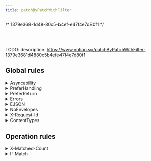 ```yaml
---
title: patchByPatchWithFilter
---
```



/* 1379e368-1d48-80c5-b4ef-e47f4e7d80f1 */




<Badge text="PATCH" variant="caution" /> <Badge text="POST" variant="note" />



<br/><br/>

TODO: description. <a href="https://www.notion.so/patchByPatchWithFilter-1379e3681d4880c5b4efe47f4e7d80f1">https://www.notion.so/patchByPatchWithFilter-1379e3681d4880c5b4efe47f4e7d80f1</a>

## Global rules

<details>
<summary>Asyncability</summary>
<Tabs>
<TabItem label="Request">

  |  |  |
  | --- | --- |
  | Header | <ul><li>`Expect` <Badge text="SHOULD" variant="caution" size="small" /> **be** nothing **if** if the client supports only sync operations <br/><em>Default scenario</em></li></ul> |
  | Header | <ul><li>`Expect` <Badge text="MUST" variant="danger" size="small" /> **be** 202-accepted **if** if the client supports only async operations </li></ul> |
  | Header | <ul><li>`Prefer` <Badge text="MUST" variant="danger" size="small" /> **be** respond-async **if** if the client supports both sync and async operations </li></ul> |
  | Header | <ul><li>`WebHook-Request-Callback` <Badge text="MUST" variant="danger" size="small" /> **be** webhook URL **if** if the client is able to specify a callback endpoint (a “webhook”) <br/><em>Webhook callbacks</em></li></ul> |
  | Header | <ul><li>`WebHook-Error-Callback` <Badge text="MAY" variant="success" size="small" /> **be** webhook URL **if** if the client is able to specify a callback endpoint (a “webhook”) <br/><em>Webhook callbacks</em></li></ul> |

</TabItem>

<TabItem label="Response">

  |  |  |
  | --- | --- |
  | Status | <ul><li>`code` <Badge text="MUST" variant="danger" size="small" /> **be** 200 | 204 **if** if a server only support synchronous operations <br/><em>Default scenario</em></li></ul> |

  | Status | <ul><li>`code` <Badge text="MAY" variant="success" size="small" /> **be** 417 **if** if a server only support synchronous operations + if a client sends an Expect: 202-Accepted header </li></ul> |

  | Status | <ul><li>`code` <Badge text="MUST" variant="danger" size="small" /> **be** 417 **if** if a server supports only async operations + if client is sync-only </li></ul> |

  | Status | <ul><li>`code` <Badge text="MUST" variant="danger" size="small" /> **be** 202 **if** if a server supports async operations + if a client sends an Expect: 202-Accepted header </li></ul> |

  | Header | <ul><li>`Location` <Badge text="MUST" variant="danger" size="small" /> **be** operation result URL **if** if a server supports async operations + if a client sends an Expect: 202-Accepted header </li></ul> |

  | Status | <ul><li>`code` <Badge text="MUST" variant="danger" size="small" /> **be** 425 **if** fi the operation endpoint is not yet available (still running) <br/><em>Recurrent polling</em></li></ul> |

  | Status | <ul><li>`code` <Badge text="MUST" variant="danger" size="small" /> **be** 200 **if** if the operation endpoint is ready and the operation was successful <br/><em>Recurrent polling</em></li></ul> |

  | Status | <ul><li>`code` <Badge text="MUST" variant="danger" size="small" /> **be** 500 **if** if the operation endpoint is ready but the operation was failed <br/><em>Recurrent polling</em></li></ul> |

  | Body | <ul><li>`error` <Badge text="MUST" variant="danger" size="small" /> **exists** **if** if the operation endpoint is ready but the operation was failed <br/><em>Recurrent polling</em></li></ul> |

</TabItem>
</Tabs>
</details>
<details>
<summary>PreferHandling</summary>
<Tabs>
<TabItem label="Request">

  |  |  |
  | --- | --- |
  | Header | <ul><li>`Prefer` <Badge text="SHOULD" variant="caution" size="small" /> **be** handling=lenient **if** in case of the client is explicitly lenient to optional validation rules </li></ul> |
  | Header | <ul><li>`Prefer` <Badge text="SHOULD" variant="caution" size="small" /> **be** handling=strict **if** in case of the client is strict to optional validation rules </li></ul> |

</TabItem>


</Tabs>
</details>
<details>
<summary>PreferReturn</summary>
<Tabs>
<TabItem label="Request">

  |  |  |
  | --- | --- |
  | Header | <ul><li>`Prefer` <Badge text="SHOULD" variant="caution" size="small" /> **be** return=minimal **if** if the client prefer just the operation status </li></ul> |
  | Header | <ul><li>`Prefer` <Badge text="SHOULD" variant="caution" size="small" /> **be** return=representation **if** if the client prefer the result document(s) which the operation was applied <br/><em>Default if ommited</em></li></ul> |

</TabItem>

<TabItem label="Response">

  |  |  |
  | --- | --- |
  | Status | <ul><li>`code` <Badge text="MUST" variant="danger" size="small" /> **be** 200 **if** if the client sent Prefer: return=representation </li></ul> |

  | Status | <ul><li>`code` <Badge text="MUST" variant="danger" size="small" /> **be** 204 **if** if the client sent Prefer: return=minimal </li></ul> |

  | Header | <ul><li>`Content-Location` <Badge text="MUST" variant="danger" size="small" /> **be** getByGetWithId(id) **if** if the client sent Prefer: return=representation </li></ul> |

  | Header | <ul><li>`Location` <Badge text="MUST" variant="danger" size="small" /> **be** getByGetWithId(id) **if** if the client sent Prefer: return=minimal </li></ul> |

</TabItem>
</Tabs>
</details>
<details>
<summary>Errors</summary>
<Tabs>


<TabItem label="Response">

  |  |  |
  | --- | --- |
  | Status | <ul><li>`code` <Badge text="MUST" variant="danger" size="small" /> **be** >399  </li></ul> |

  | Body | <ul><li>`code` <Badge text="SHOULD" variant="caution" size="small" /> **be** unique code  </li></ul> |

  | Body | <ul><li>`description` <Badge text="SHOULD" variant="caution" size="small" /> **exists**  </li></ul> |

  | Body | <ul><li>`[other]` <Badge text="MAY" variant="success" size="small" /> **be** help info  </li></ul> |

</TabItem>
</Tabs>
</details>
<details>
<summary>EJSON</summary>
<Tabs>
<TabItem label="Request">

  |  |  |
  | --- | --- |
  | Header | <ul><li>`Content-Type` <Badge text="SHOULD" variant="caution" size="small" /> **be** application/vnd.ejson+json  </li></ul> |
  | Body | <ul><li>`` <Badge text="SHOULD" variant="caution" size="small" /> **be** EJSON serialized  </li></ul> |

</TabItem>

<TabItem label="Response">

  |  |  |
  | --- | --- |
  | Body | <ul><li>`` <Badge text="SHOULD" variant="caution" size="small" /> **be** EJSON serialized  </li></ul> |

  | Header | <ul><li>`Content-Type` <Badge text="SHOULD" variant="caution" size="small" /> **be** application/vnd.ejson+json  </li></ul> |

</TabItem>
</Tabs>
</details>
<details>
<summary>NoEnvelopes</summary>
<Tabs>
<TabItem label="Request">

  |  |  |
  | --- | --- |
  | Body | <ul><li>`` <Badge text="MUST" variant="danger" size="small" /> **be** unenveloped resource  </li></ul> |

</TabItem>

<TabItem label="Response">

  |  |  |
  | --- | --- |
  | Body | <ul><li>`` <Badge text="MUST" variant="danger" size="small" /> **be** unenveloped resource  </li></ul> |

</TabItem>
</Tabs>
</details>
<details>
<summary>X-Request-Id</summary>
<Tabs>


<TabItem label="Response">

  |  |  |
  | --- | --- |
  | Header | <ul><li>`X-Request-Id` <Badge text="SHOULD" variant="caution" size="small" /> **be** new uuid-hex   <br/><em>a fresh new uuid-hex generated by the API server</em></li></ul> |

</TabItem>
</Tabs>
</details>
<details>
<summary>ContentTypes</summary>
<Tabs>
<TabItem label="Request">

  |  |  |
  | --- | --- |
  | Header | <ul><li>`Accept` <Badge text="MUST" variant="danger" size="small" /> **exists**  </li></ul> |

</TabItem>

<TabItem label="Response">

  |  |  |
  | --- | --- |
  | Header | <ul><li>`Content-Type` <Badge text="MUST" variant="danger" size="small" /> **exists**  </li></ul> |

  | Status | <ul><li>`code` <Badge text="MUST" variant="danger" size="small" /> **be** 406 **if** if the Content-Type not matches the Accept request header </li></ul> |

</TabItem>
</Tabs>
</details>

## Operation rules

<details>
<summary>X-Matched-Count</summary>
<Tabs>



</Tabs>
</details>
<details>
<summary>If-Match</summary>
<Tabs>



</Tabs>
</details>
